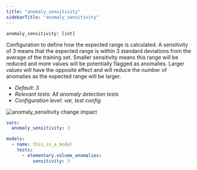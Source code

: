 ```yaml
---
title: "anomaly_sensitivity"
sidebarTitle: "anomaly_sensitivity"
---
```


`anomaly_sensitivity: [int]`

Configuration to define how the expected range is calculated. 
A sensitivity of 3 means that the expected range is within 3 standard deviations from the average of the training set. 
Smaller sensitivity means this range will be reduced and more values will be potentially flagged as anomalies. 
Larger values will have the opposite effect and will reduce the number of anomalies as the expected range will be larger.


- _Default: 3_
- _Relevant tests: All anomaly detection tests_
- _Configuration level: var, test config_

<Frame caption="anomaly_sensitivity change impact">
    <img
    src="https://res.cloudinary.com/diuctyblm/image/upload/v1681301377/Anomaly%20detection%20tests/sensitivity_r8lyue.png"
    alt="anomaly_sensitivity change impact"
    />
</Frame>

<RequestExample>

```yaml dbt_project.yml
vars:
  anomaly_sensitivity: 3
```

```yaml test
models:
  - name: this_is_a_model
    tests:
      - elementary.volume_anomalies:
          sensitivity: 3
```

</RequestExample>
